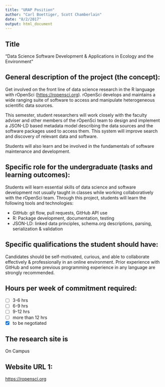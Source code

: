```yaml
---
title: "URAP Position"
author: "Carl Boettiger, Scott Chamberlain"
date: "8/2/2017"
output: html_document
---
```


## Title

"Data Science Software Development & Applications in Ecology and the Environment"


## General description of the project (the concept):


Get involved on the front line of data science research in the R language with rOpenSci (<https://ropensci.org>).  rOpenSci develops and maintains a wide ranging suite of software to access and manipulate heterogeneous scientific data sources. 

This semester, student researchers will work closely with the faculty adviser and other members of the rOpenSci team to design and implement a JSON-LD based metadata model describing the data sources and the software packages used to access them.  This system will improve search and discovery of relevant data and software.  

Students will also learn and be involved in the fundamentals of software maintenance and development.


## Specific role for the undergraduate (tasks and learning outcomes):

Students will learn essential skills of data science and software development not usually taught in classes while working collaboratively with the rOpenSci team. Through this project, students will learn the following tools and technologies:

- GitHub: git flow, pull requests, GitHub API use
- R: Package development, documentation, testing
- JSON-LD: linked data principles, schema.org descriptions, parsing, serialization & validation


## Specific qualifications the student should have:

Candidates should be self-motivated, curious, and able to collaborate effectively & professionally in an online environment.  Prior experience with GitHub and some previous programming experience in any language are strongly recommended.  




## Hours per week of commitment required:

- [ ] 3-6 hrs
- [ ] 6-9 hrs
- [ ] 9-12 hrs
- [ ] more than 12 hrs
- [x] to be negotiated

## The research site is

On Campus

## Website URL 1:  

<https://ropensci.org>


